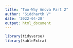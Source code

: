 ```yaml
---
title: "Two-Way Anova Part 2"
author: "Siddharth V"
date: '2022-04-20'
output: html_document
---
```


```r
library(tidyverse)
library(kableExtra)
```

